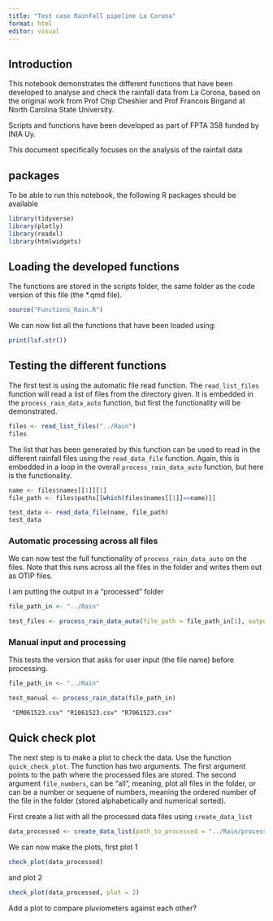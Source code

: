 ```yaml
---
title: "Test case Rainfall pipeline La Corona"
format: html
editor: visual
---
```


## Introduction

This notebook demonstrates the different functions that have been developed to analyse and check the rainfall data from La Corona, based on the original work from Prof Chip Cheshier and Prof Francois Birgand at North Carolina State University.

Scripts and functions have been developed as part of FPTA 358 funded by INIA Uy.

This document specifically focuses on the analysis of the rainfall data

## packages

To be able to run this notebook, the following R packages should be available

```r
library(tidyverse)
library(plotly)
library(readxl)
library(htmlwidgets)
```

## Loading the developed functions

The functions are stored in the scripts folder, the same folder as the code version of this file (the \*.qmd file).

```r
source("Functions_Rain.R")

```

We can now list all the functions that have been loaded using:

```r
print(lsf.str())
```

## Testing the different functions

The first test is using the automatic file read function. The `read_list_files` function will read a list of files from the directory given. It is embedded in the `process_rain_data_auto` function, but first the functionality will be demonstrated.

```r
files <- read_list_files("../Rain")
files
```

The list that has been generated by this function can be used to read in the different rainfall files using the `read_data_file` function. Again, this is embedded in a loop in the overall `process_rain_data_auto` function, but here is the functionality.

```r
name <- files$names[[1]][1]
file_path <- files$paths[[which(files$names[[1]]==name)]]

test_data <- read_data_file(name, file_path)
test_data

```

### Automatic processing across all files

We can now test the full functionality of `process_rain_data_auto` on the files. Note that this runs across all the files in the folder and writes them out as OTIP files.

I am putting the output in a "processed" folder

```r
file_path_in <- "../Rain"

test_files <- process_rain_data_auto(file_path = file_path_in[1], output_path_add = "processed")
```

### Manual input and processing

This tests the version that asks for user input (the file name) before processing.

```r

file_path_in <- "../Rain"

test_manual <- process_rain_data(file_path_in)
```

```         
 "EM061523.csv" "R1061523.csv" "R7061523.csv"
```

## Quick check plot

The next step is to make a plot to check the data. Use the function `quick_check_plot`. The function has two arguments. The first argument points to the path where the processed files are stored. The second argument `file_numbers`, can be "all", meaning, plot all files in the folder, or can be a number or sequene of numbers, meaning the ordered number of the file in the folder (stored alphabetically and numerical sorted).

First create a list with all the processed data files using `create_data_list`

```r
data_processed <- create_data_list(path_to_processed = "../Rain/processed")
```

We can now make the plots, first plot 1

```r
check_plot(data_processed)

```

and plot 2

```r
check_plot(data_processed, plot = 2)
```

Add a plot to compare pluviometers against each other?